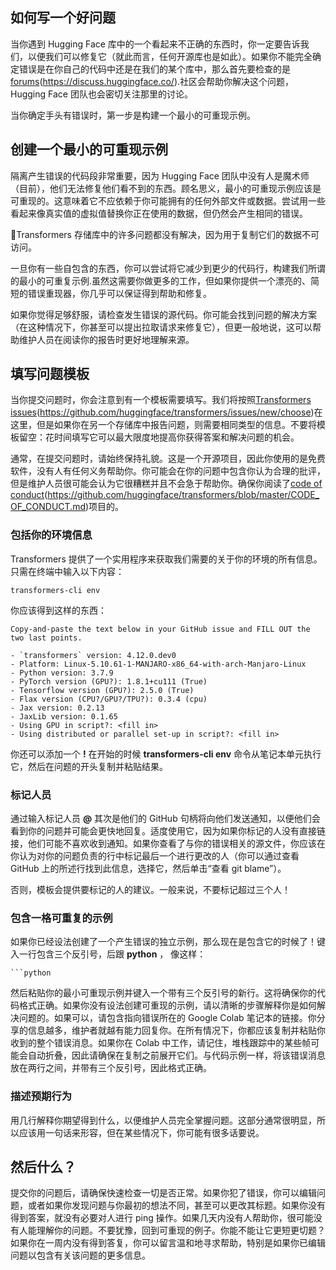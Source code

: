 ## 如何写一个好问题 



当你遇到 Hugging Face 库中的一个看起来不正确的东西时，你一定要告诉我们，以便我们可以修复它（就此而言，任何开源库也是如此）。如果你不能完全确定错误是在你自己的代码中还是在我们的某个库中，那么首先要检查的是[forums](https://discuss.huggingface.co/)(https://discuss.huggingface.co/).社区会帮助你解决这个问题，Hugging Face 团队也会密切关注那里的讨论。



当你确定手头有错误时，第一步是构建一个最小的可重现示例。
## 创建一个最小的可重现示例 

隔离产生错误的代码段非常重要，因为 Hugging Face 团队中没有人是魔术师（目前），他们无法修复他们看不到的东西。顾名思义，最小的可重现示例应该是可重现的。这意味着它不应依赖于你可能拥有的任何外部文件或数据。尝试用一些看起来像真实值的虚拟值替换你正在使用的数据，但仍然会产生相同的错误。

<div custom-style="Tip-red">


🚨Transformers 存储库中的许多问题都没有解决，因为用于复制它们的数据不可访问。

</div>

一旦你有一些自包含的东西，你可以尝试将它减少到更少的代码行，构建我们所谓的最小的可重复示例.虽然这需要你做更多的工作，但如果你提供一个漂亮的、简短的错误重现器，你几乎可以保证得到帮助和修复。

如果你觉得足够舒服，请检查发生错误的源代码。你可能会找到问题的解决方案（在这种情况下，你甚至可以提出拉取请求来修复它），但更一般地说，这可以帮助维护人员在阅读你的报告时更好地理解来源。

## 填写问题模板 

当你提交问题时，你会注意到有一个模板需要填写。我们将按照[Transformers issues](https://github.com/huggingface/transformers/issues/new/choose)(https://github.com/huggingface/transformers/issues/new/choose)在这里，但是如果你在另一个存储库中报告问题，则需要相同类型的信息。不要将模板留空：花时间填写它可以最大限度地提高你获得答案和解决问题的机会。

通常，在提交问题时，请始终保持礼貌。这是一个开源项目，因此你使用的是免费软件，没有人有任何义务帮助你。你可能会在你的问题中包含你认为合理的批评，但是维护人员很可能会认为它很糟糕并且不会急于帮助你。确保你阅读了[code of conduct](https://github.com/huggingface/transformers/blob/master/CODE_OF_CONDUCT.md)(https://github.com/huggingface/transformers/blob/master/CODE_OF_CONDUCT.md)项目的。

### 包括你的环境信息 

Transformers 提供了一个实用程序来获取我们需要的关于你的环境的所有信息。只需在终端中输入以下内容：

```
transformers-cli env
```

你应该得到这样的东西：

```out
Copy-and-paste the text below in your GitHub issue and FILL OUT the two last points.

- `transformers` version: 4.12.0.dev0
- Platform: Linux-5.10.61-1-MANJARO-x86_64-with-arch-Manjaro-Linux
- Python version: 3.7.9
- PyTorch version (GPU?): 1.8.1+cu111 (True)
- Tensorflow version (GPU?): 2.5.0 (True)
- Flax version (CPU?/GPU?/TPU?): 0.3.4 (cpu)
- Jax version: 0.2.13
- JaxLib version: 0.1.65
- Using GPU in script?: <fill in>
- Using distributed or parallel set-up in script?: <fill in>
```

你还可以添加一个 **!** 在开始的时候 **transformers-cli env** 命令从笔记本单元执行它，然后在问题的开头复制并粘贴结果。

### 标记人员 

通过输入标记人员 **@** 其次是他们的 GitHub 句柄将向他们发送通知，以便他们会看到你的问题并可能会更快地回复。适度使用它，因为如果你标记的人没有直接链接，他们可能不喜欢收到通知。如果你查看了与你的错误相关的源文件，你应该在你认为对你的问题负责的行中标记最后一个进行更改的人（你可以通过查看 GitHub 上的所述行找到此信息，选择它，然后单击“查看 git blame”）。

否则，模板会提供要标记的人的建议。一般来说，不要标记超过三个人！

### 包含一格可重复的示例 

如果你已经设法创建了一个产生错误的独立示例，那么现在是包含它的时候了！键入一行包含三个反引号，后跟 **python** ， 像这样：

```
```python
```

然后粘贴你的最小可重现示例并键入一个带有三个反引号的新行。这将确保你的代码格式正确。如果你没有设法创建可重现的示例，请以清晰的步骤解释你是如何解决问题的。如果可以，请包含指向错误所在的 Google Colab 笔记本的链接。你分享的信息越多，维护者就越有能力回复你。在所有情况下，你都应该复制并粘贴你收到的整个错误消息。如果你在 Colab 中工作，请记住，堆栈跟踪中的某些帧可能会自动折叠，因此请确保在复制之前展开它们。与代码示例一样，将该错误消息放在两行之间，并带有三个反引号，因此格式正确。

### 描述预期行为 

用几行解释你期望得到什么，以便维护人员完全掌握问题。这部分通常很明显，所以应该用一句话来形容，但在某些情况下，你可能有很多话要说。

## 然后什么？ 

提交你的问题后，请确保快速检查一切是否正常。如果你犯了错误，你可以编辑问题，或者如果你发现问题与你最初的想法不同，甚至可以更改其标题。如果你没有得到答案，就没有必要对人进行 ping 操作。如果几天内没有人帮助你，很可能没有人能理解你的问题。不要犹豫，回到可重现的例子。你能不能让它更短更切题？如果你在一周内没有得到答复，你可以留言温和地寻求帮助，特别是如果你已编辑问题以包含有关该问题的更多信息。

